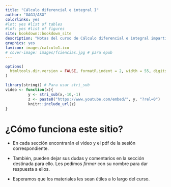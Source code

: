 ```yaml
--- 
title: "Cálculo diferencial e integral I"
author: "OAGJ/ASG"
colorlinks: yes
#lot: yes #list of tables
#lof: yes #list of figures
site: bookdown::bookdown_site
description: "Notas del curso de Cálculo diferencial e integral impartido por OAGJ y ASG en la Facultad de Ciencias-UNAM durante el semestre 2021-2."
graphics: yes
favicon: images/calculo1.ico
# cover-image: images/fciencias.jpg # para epub
---
```


```r
options(
  htmltools.dir.version = FALSE, formatR.indent = 2, width = 55, digits = 4
)
```

```r
library(stringi) # Para usar stri_sub
video <- function(x){
          y <- stri_sub(x,-10,-1)
          z <- paste0("https://www.youtube.com/embed/", y, "?rel=0")
          knitr::include_url(z)
}
```


# ¿Cómo funciona este sitio? {-}

 - En cada sección encontrarán el video y el pdf de la sesión correspondiente.

 - También, pueden dejar sus dudas y comentarios en la sección destinada para ello. Les pedimos _firmar_ con su nombre para dar respuesta a ellos.

 - Esperamos que los materiales les sean útiles a lo largo del curso.